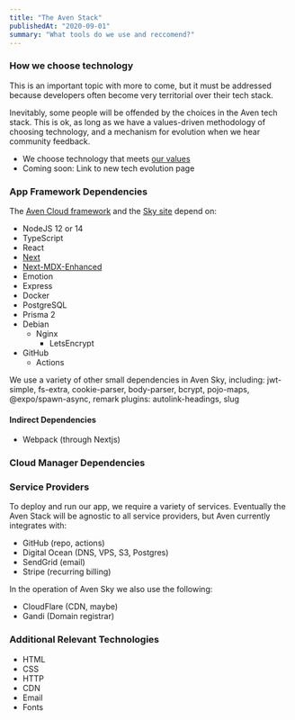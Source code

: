 ```yaml
---
title: "The Aven Stack"
publishedAt: "2020-09-01"
summary: "What tools do we use and reccomend?"
---
```


### How we choose technology

This is an important topic with more to come, but it must be addressed because developers often become very territorial over their tech stack.

Inevitably, some people will be offended by the choices in the Aven tech stack. This is ok, as long as we have a values-driven methodology of choosing technology, and a mechanism for evolution when we hear community feedback.

- We choose technology that meets [our values](/values)
- Coming soon: Link to new tech evolution page


### App Framework Dependencies

The [Aven Cloud framework](/cloud-framework) and the [Sky site](/sky-site) depend on:

- NodeJS 12 or 14
- TypeScript
- React
- [Next](/nextjs)
- [Next-MDX-Enhanced](/setup-next-mdx)
- Emotion
- Express
- Docker
- PostgreSQL
- Prisma 2
- Debian
  - Nginx
    - LetsEncrypt
- GitHub
  - Actions

We use a variety of other small dependencies in Aven Sky, including: jwt-simple, fs-extra, cookie-parser, body-parser, bcrypt, pojo-maps, @expo/spawn-async, remark plugins: autolink-headings, slug

#### Indirect Dependencies

- Webpack (through Nextjs)

### Cloud Manager Dependencies

### Service Providers

To deploy and run our app, we require a variety of services. Eventually the Aven Stack will be agnostic to all service providers, but Aven currently integrates with:

- GitHub (repo, actions)
- Digital Ocean (DNS, VPS, S3, Postgres)
- SendGrid (email)
- Stripe (recurring billing)

In the operation of Aven Sky we also use the following:

- CloudFlare (CDN, maybe)
- Gandi (Domain registrar)

### Additional Relevant Technologies

- HTML
- CSS
- HTTP
- CDN
- Email
- Fonts

<!--- © Aven LLC and Aven Contributors. Licensed under Creative Commons BY-NC-SA 4.0 https://creativecommons.org/licenses/by-nc-sa/4.0/ -->
